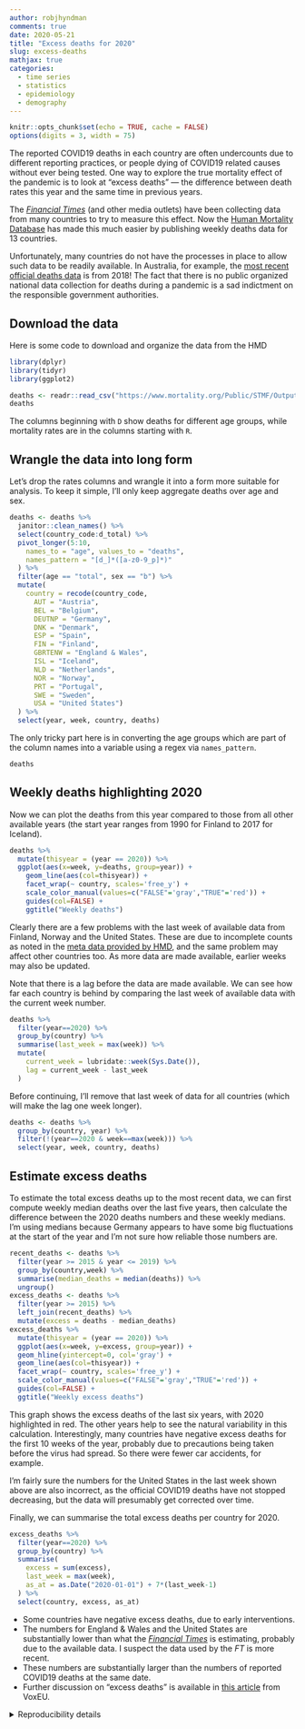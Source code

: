 ```yaml
---
author: robjhyndman
comments: true
date: 2020-05-21
title: "Excess deaths for 2020"
slug: excess-deaths
mathjax: true
categories:
  - time series
  - statistics
  - epidemiology
  - demography
---
```


```r
knitr::opts_chunk$set(echo = TRUE, cache = FALSE)
options(digits = 3, width = 75)
```

The reported COVID19 deaths in each country are often undercounts due to different reporting practices, or people dying of COVID19 related causes without ever being tested. One way to explore the true mortality effect of the pandemic is to look at "excess deaths" --- the difference between death rates this year and the same time in previous years.

The [*Financial Times*](http://ft.com/coronavirus-latest) (and other media outlets) have been collecting data from many countries to try to measure this effect. Now the [Human Mortality Database](https://www.mortality.org/) has made this much easier by publishing weekly deaths data for 13 countries.

Unfortunately, many countries do not have the processes in place to allow such data to be readily available. In Australia, for example, the [most recent official deaths data](https://www.abs.gov.au/AUSSTATS/abs@.nsf/mf/3302.0) is from 2018! The fact that there is no public organized national data collection for deaths during a pandemic is a sad indictment on the responsible government authorities.

## Download the data

Here is some code to download and organize the data from the HMD

```r
library(dplyr)
library(tidyr)
library(ggplot2)
```

```r
deaths <- readr::read_csv("https://www.mortality.org/Public/STMF/Outputs/stmf.csv", skip=1)
deaths
```

The columns beginning with `D` show deaths for different age groups, while mortality rates are in the columns starting with `R`.

## Wrangle the data into long form

Let's drop the rates columns and wrangle it into a form more suitable for analysis. To keep it simple, I'll only keep aggregate deaths over age and sex.

```r
deaths <- deaths %>%
  janitor::clean_names() %>%
  select(country_code:d_total) %>%
  pivot_longer(5:10,
    names_to = "age", values_to = "deaths",
    names_pattern = "[d_]*([a-z0-9_p]*)"
  ) %>%
  filter(age == "total", sex == "b") %>%
  mutate(
    country = recode(country_code,
      AUT = "Austria",
      BEL = "Belgium",
      DEUTNP = "Germany",
      DNK = "Denmark",
      ESP = "Spain",
      FIN = "Finland",
      GBRTENW = "England & Wales",
      ISL = "Iceland",
      NLD = "Netherlands",
      NOR = "Norway",
      PRT = "Portugal",
      SWE = "Sweden",
      USA = "United States")
  ) %>%
  select(year, week, country, deaths)
```

The only tricky part here is in converting the age groups which are part of the column names into a variable using a regex via `names_pattern`.

```r
deaths
```

## Weekly deaths highlighting 2020

Now we can plot the deaths from this year compared to those from all other available years (the start year ranges from 1990 for Finland to 2017 for Iceland).

```r
deaths %>%
  mutate(thisyear = (year == 2020)) %>%
  ggplot(aes(x=week, y=deaths, group=year)) +
    geom_line(aes(col=thisyear)) +
    facet_wrap(~ country, scales='free_y') +
    scale_color_manual(values=c("FALSE"='gray',"TRUE"='red')) +
    guides(col=FALSE) +
    ggtitle("Weekly deaths")
```

Clearly there are a few problems with the last week of available data from Finland, Norway and the United States. These are due to incomplete counts as noted in the [meta data provided by HMD](https://www.mortality.org/Public/STMF_DOC/STMFmetadata.pdf), and the same problem may affect other countries too. As more data are made available, earlier weeks may also be updated.

Note that there is a lag before the data are made available. We can see how far each country is behind by comparing the last week of available data with the current week number.

```r
deaths %>%
  filter(year==2020) %>%
  group_by(country) %>%
  summarise(last_week = max(week)) %>%
  mutate(
    current_week = lubridate::week(Sys.Date()),
    lag = current_week - last_week
  )
```

Before continuing, I'll remove that last week of data for all countries (which will make the lag one week longer).

```r
deaths <- deaths %>%
  group_by(country, year) %>%
  filter(!(year==2020 & week==max(week))) %>%
  select(year, week, country, deaths)
```

## Estimate excess deaths

To estimate the total excess deaths up to the most recent data, we can first compute weekly median deaths over the last five years, then calculate the difference between the 2020 deaths numbers and these weekly medians. I'm using medians because Germany appears to have some big fluctuations at the start of the year and I'm not sure how reliable those numbers are.

```r
recent_deaths <- deaths %>%
  filter(year >= 2015 & year <= 2019) %>%
  group_by(country,week) %>%
  summarise(median_deaths = median(deaths)) %>%
  ungroup()
excess_deaths <- deaths %>%
  filter(year >= 2015) %>%
  left_join(recent_deaths) %>%
  mutate(excess = deaths - median_deaths)
excess_deaths %>%
  mutate(thisyear = (year == 2020)) %>%
  ggplot(aes(x=week, y=excess, group=year)) +
  geom_hline(yintercept=0, col='gray') +
  geom_line(aes(col=thisyear)) +
  facet_wrap(~ country, scales='free_y') +
  scale_color_manual(values=c("FALSE"='gray',"TRUE"='red')) +
  guides(col=FALSE) +
  ggtitle("Weekly excess deaths")
```

This graph shows the excess deaths of the last six years, with 2020 highlighted in red. The other years help to see the natural variability in this calculation. Interestingly, many countries have negative excess deaths for the first 10 weeks of the year, probably due to precautions being taken before the virus had spread. So there were fewer car accidents, for example.

I'm fairly sure the numbers for the United States in the last week shown above are also incorrect, as the official COVID19 deaths have not stopped decreasing, but the data will presumably get corrected over time.

Finally, we can summarise the total excess deaths per country for 2020.

```r
excess_deaths %>%
  filter(year==2020) %>%
  group_by(country) %>%
  summarise(
    excess = sum(excess),
    last_week = max(week),
    as_at = as.Date("2020-01-01") + 7*(last_week-1)
  ) %>%
  select(country, excess, as_at)
```

  * Some countries have negative excess deaths, due to early interventions.
  * The numbers for England & Wales and the United States are substantially lower than what the [*Financial Times*](http://ft.com/coronavirus-latest) is estimating, probably due to the available data. I suspect the data used by the *FT* is more recent.
  * These numbers are substantially larger than the numbers of reported COVID19 deaths at the same date.
  * Further discussion on "excess deaths" is available in [this article](https://voxeu.org/article/excess-mortality-england-european-outlier-covid-19-pandemic) from VoxEU.

<details><summary>Reproducibility details</summary>

```r
options(width=100)
sessioninfo::session_info()
```

</details>
